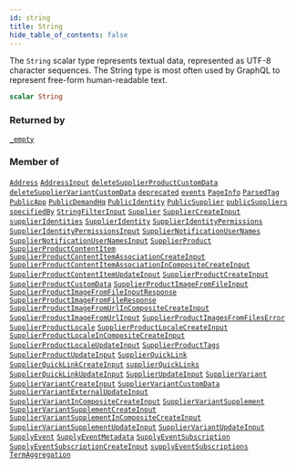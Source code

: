 ```yaml
---
id: string
title: String
hide_table_of_contents: false
---
```








The `String` scalar type represents textual data, represented as UTF-8 character sequences. The String type is most often used by GraphQL to represent free-form human-readable text.

```graphql
scalar String
```




### Returned by

[`_empty`](/supply/api/graphql-admin/reference/queries/empty)  <Badge class="secondary" text="query"/>

### Member of

[`Address`](/supply/api/graphql-admin/reference/objects/address)  <Badge class="secondary" text="object"/><Bullet />[`AddressInput`](/supply/api/graphql-admin/reference/inputs/address-input)  <Badge class="secondary" text="input"/><Bullet />[`deleteSupplierProductCustomData`](/supply/api/graphql-admin/reference/mutations/delete-supplier-product-custom-data)  <Badge class="secondary" text="mutation"/><Bullet />[`deleteSupplierVariantCustomData`](/supply/api/graphql-admin/reference/mutations/delete-supplier-variant-custom-data)  <Badge class="secondary" text="mutation"/><Bullet />[`deprecated`](/supply/api/graphql-admin/reference/directives/deprecated)  <Badge class="secondary" text="directive"/><Bullet />[`events`](/supply/api/graphql-admin/reference/queries/events)  <Badge class="secondary" text="query"/><Bullet />[`PageInfo`](/supply/api/graphql-admin/reference/objects/page-info)  <Badge class="secondary" text="object"/><Bullet />[`ParsedTag`](/supply/api/graphql-admin/reference/objects/parsed-tag)  <Badge class="secondary" text="object"/><Bullet />[`PublicApp`](/supply/api/graphql-admin/reference/objects/public-app)  <Badge class="secondary" text="object"/><Bullet />[`PublicDemandHq`](/supply/api/graphql-admin/reference/objects/public-demand-hq)  <Badge class="secondary" text="object"/><Bullet />[`PublicIdentity`](/supply/api/graphql-admin/reference/objects/public-identity)  <Badge class="secondary" text="object"/><Bullet />[`PublicSupplier`](/supply/api/graphql-admin/reference/objects/public-supplier)  <Badge class="secondary" text="object"/><Bullet />[`publicSuppliers`](/supply/api/graphql-admin/reference/queries/public-suppliers)  <Badge class="secondary" text="query"/><Bullet />[`specifiedBy`](/supply/api/graphql-admin/reference/directives/specified-by)  <Badge class="secondary" text="directive"/><Bullet />[`StringFilterInput`](/supply/api/graphql-admin/reference/inputs/string-filter-input)  <Badge class="secondary" text="input"/><Bullet />[`Supplier`](/supply/api/graphql-admin/reference/objects/supplier)  <Badge class="secondary" text="object"/><Bullet />[`SupplierCreateInput`](/supply/api/graphql-admin/reference/inputs/supplier-create-input)  <Badge class="secondary" text="input"/><Bullet />[`supplierIdentities`](/supply/api/graphql-admin/reference/queries/supplier-identities)  <Badge class="secondary" text="query"/><Bullet />[`SupplierIdentity`](/supply/api/graphql-admin/reference/objects/supplier-identity)  <Badge class="secondary" text="object"/><Bullet />[`SupplierIdentityPermissions`](/supply/api/graphql-admin/reference/objects/supplier-identity-permissions)  <Badge class="secondary" text="object"/><Bullet />[`SupplierIdentityPermissionsInput`](/supply/api/graphql-admin/reference/inputs/supplier-identity-permissions-input)  <Badge class="secondary" text="input"/><Bullet />[`SupplierNotificationUserNames`](/supply/api/graphql-admin/reference/objects/supplier-notification-user-names)  <Badge class="secondary" text="object"/><Bullet />[`SupplierNotificationUserNamesInput`](/supply/api/graphql-admin/reference/inputs/supplier-notification-user-names-input)  <Badge class="secondary" text="input"/><Bullet />[`SupplierProduct`](/supply/api/graphql-admin/reference/objects/supplier-product)  <Badge class="secondary" text="object"/><Bullet />[`SupplierProductContentItem`](/supply/api/graphql-admin/reference/objects/supplier-product-content-item)  <Badge class="secondary" text="object"/><Bullet />[`SupplierProductContentItemAssociationCreateInput`](/supply/api/graphql-admin/reference/inputs/supplier-product-content-item-association-create-input)  <Badge class="secondary" text="input"/><Bullet />[`SupplierProductContentItemAssociationInCompositeCreateInput`](/supply/api/graphql-admin/reference/inputs/supplier-product-content-item-association-in-composite-create-input)  <Badge class="secondary" text="input"/><Bullet />[`SupplierProductContentItemUpdateInput`](/supply/api/graphql-admin/reference/inputs/supplier-product-content-item-update-input)  <Badge class="secondary" text="input"/><Bullet />[`SupplierProductCreateInput`](/supply/api/graphql-admin/reference/inputs/supplier-product-create-input)  <Badge class="secondary" text="input"/><Bullet />[`SupplierProductCustomData`](/supply/api/graphql-admin/reference/objects/supplier-product-custom-data)  <Badge class="secondary" text="object"/><Bullet />[`SupplierProductImageFromFileInput`](/supply/api/graphql-admin/reference/inputs/supplier-product-image-from-file-input)  <Badge class="secondary" text="input"/><Bullet />[`SupplierProductImageFromFileInputResponse`](/supply/api/graphql-admin/reference/objects/supplier-product-image-from-file-input-response)  <Badge class="secondary" text="object"/><Bullet />[`SupplierProductImageFromFileResponse`](/supply/api/graphql-admin/reference/objects/supplier-product-image-from-file-response)  <Badge class="secondary" text="object"/><Bullet />[`SupplierProductImageFromUrlInCompositeCreateInput`](/supply/api/graphql-admin/reference/inputs/supplier-product-image-from-url-in-composite-create-input)  <Badge class="secondary" text="input"/><Bullet />[`SupplierProductImageFromUrlInput`](/supply/api/graphql-admin/reference/inputs/supplier-product-image-from-url-input)  <Badge class="secondary" text="input"/><Bullet />[`SupplierProductImagesFromFilesError`](/supply/api/graphql-admin/reference/objects/supplier-product-images-from-files-error)  <Badge class="secondary" text="object"/><Bullet />[`SupplierProductLocale`](/supply/api/graphql-admin/reference/objects/supplier-product-locale)  <Badge class="secondary" text="object"/><Bullet />[`SupplierProductLocaleCreateInput`](/supply/api/graphql-admin/reference/inputs/supplier-product-locale-create-input)  <Badge class="secondary" text="input"/><Bullet />[`SupplierProductLocaleInCompositeCreateInput`](/supply/api/graphql-admin/reference/inputs/supplier-product-locale-in-composite-create-input)  <Badge class="secondary" text="input"/><Bullet />[`SupplierProductLocaleUpdateInput`](/supply/api/graphql-admin/reference/inputs/supplier-product-locale-update-input)  <Badge class="secondary" text="input"/><Bullet />[`SupplierProductTags`](/supply/api/graphql-admin/reference/objects/supplier-product-tags)  <Badge class="secondary" text="object"/><Bullet />[`SupplierProductUpdateInput`](/supply/api/graphql-admin/reference/inputs/supplier-product-update-input)  <Badge class="secondary" text="input"/><Bullet />[`SupplierQuickLink`](/supply/api/graphql-admin/reference/objects/supplier-quick-link)  <Badge class="secondary" text="object"/><Bullet />[`SupplierQuickLinkCreateInput`](/supply/api/graphql-admin/reference/inputs/supplier-quick-link-create-input)  <Badge class="secondary" text="input"/><Bullet />[`supplierQuickLinks`](/supply/api/graphql-admin/reference/queries/supplier-quick-links)  <Badge class="secondary" text="query"/><Bullet />[`SupplierQuickLinkUpdateInput`](/supply/api/graphql-admin/reference/inputs/supplier-quick-link-update-input)  <Badge class="secondary" text="input"/><Bullet />[`SupplierUpdateInput`](/supply/api/graphql-admin/reference/inputs/supplier-update-input)  <Badge class="secondary" text="input"/><Bullet />[`SupplierVariant`](/supply/api/graphql-admin/reference/objects/supplier-variant)  <Badge class="secondary" text="object"/><Bullet />[`SupplierVariantCreateInput`](/supply/api/graphql-admin/reference/inputs/supplier-variant-create-input)  <Badge class="secondary" text="input"/><Bullet />[`SupplierVariantCustomData`](/supply/api/graphql-admin/reference/objects/supplier-variant-custom-data)  <Badge class="secondary" text="object"/><Bullet />[`SupplierVariantExternalUpdateInput`](/supply/api/graphql-admin/reference/inputs/supplier-variant-external-update-input)  <Badge class="secondary" text="input"/><Bullet />[`SupplierVariantInCompositeCreateInput`](/supply/api/graphql-admin/reference/inputs/supplier-variant-in-composite-create-input)  <Badge class="secondary" text="input"/><Bullet />[`SupplierVariantSupplement`](/supply/api/graphql-admin/reference/objects/supplier-variant-supplement)  <Badge class="secondary" text="object"/><Bullet />[`SupplierVariantSupplementCreateInput`](/supply/api/graphql-admin/reference/inputs/supplier-variant-supplement-create-input)  <Badge class="secondary" text="input"/><Bullet />[`SupplierVariantSupplementInCompositeCreateInput`](/supply/api/graphql-admin/reference/inputs/supplier-variant-supplement-in-composite-create-input)  <Badge class="secondary" text="input"/><Bullet />[`SupplierVariantSupplementUpdateInput`](/supply/api/graphql-admin/reference/inputs/supplier-variant-supplement-update-input)  <Badge class="secondary" text="input"/><Bullet />[`SupplierVariantUpdateInput`](/supply/api/graphql-admin/reference/inputs/supplier-variant-update-input)  <Badge class="secondary" text="input"/><Bullet />[`SupplyEvent`](/supply/api/graphql-admin/reference/objects/supply-event)  <Badge class="secondary" text="object"/><Bullet />[`SupplyEventMetadata`](/supply/api/graphql-admin/reference/objects/supply-event-metadata)  <Badge class="secondary" text="object"/><Bullet />[`SupplyEventSubscription`](/supply/api/graphql-admin/reference/objects/supply-event-subscription)  <Badge class="secondary" text="object"/><Bullet />[`SupplyEventSubscriptionCreateInput`](/supply/api/graphql-admin/reference/inputs/supply-event-subscription-create-input)  <Badge class="secondary" text="input"/><Bullet />[`supplyEventSubscriptions`](/supply/api/graphql-admin/reference/queries/supply-event-subscriptions)  <Badge class="secondary" text="query"/><Bullet />[`TermAggregation`](/supply/api/graphql-admin/reference/objects/term-aggregation)  <Badge class="secondary" text="object"/>



